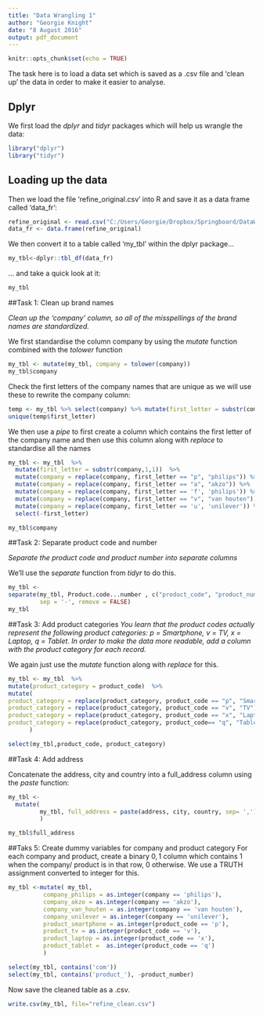 ---
title: "Data Wrangling 1"
author: "Georgie Knight"
date: "8 August 2016"
output: pdf_document
---

```{r setup, include=FALSE}
knitr::opts_chunk$set(echo = TRUE)
```
The task here is to load a data set which is saved as a .csv file and 'clean up' the data in order to make it easier to analyse.

## Dplyr

We first load the _dplyr_ and _tidyr_ packages which will help us wrangle the data:

```{r}
library("dplyr")
library("tidyr")
```
## Loading up the data

Then we load the file 'refine_original.csv' into R and save it as a data frame called 'data_fr':

```{r}
refine_original <- read.csv("C:/Users/Georgie/Dropbox/Springboard/DataWrangling1/refine_original.csv")
data_fr <- data.frame(refine_original)
```

We then convert it to a table  called 'my_tbl' within the dplyr package...

```{r}
my_tbl<-dplyr::tbl_df(data_fr)

```
... and take a quick look at it:
```{r, echo = FALSE}
my_tbl
```

##Task 1: Clean up brand names

_Clean up the 'company' column, so all of the misspellings of the brand names are standardized._

We first standardise the column company by using the _mutate_ function combined with the _tolower_ function

```{r}
my_tbl <- mutate(my_tbl, company = tolower(company))
my_tbl$company 
```

Check the first letters of the company names that are unique as we will use these to rewrite the company column:

```{r}
temp <- my_tbl %>% select(company) %>% mutate(first_letter = substr(company,1,1))
unique(temp$first_letter)
```
We then use a _pipe_ to first create a column which contains the first letter of the company name and then use this column along with _replace_ to standardise all the names


```{r}
my_tbl <- my_tbl  %>% 
  mutate(first_letter = substr(company,1,1))  %>% 
  mutate(company = replace(company, first_letter == "p", "philips")) %>% 
  mutate(company = replace(company, first_letter == "a", "akzo")) %>% 
  mutate(company = replace(company, first_letter == 'f', 'philips')) %>% 
  mutate(company = replace(company, first_letter == "v", "van houten")) %>%
  mutate(company = replace(company, first_letter == 'u', 'unilever')) %>% 
  select(-first_letter)

my_tbl$company
```

##Task 2: Separate product code and number

_Separate the product code and product number into separate columns_

We'll use the _separate_ function from _tidyr_ to do this.
```{r}
my_tbl <- 
separate(my_tbl, Product.code...number , c("product_code", "product_number"),
         sep = '-', remove = FALSE)
my_tbl
```

##Task 3: Add product categories
_You learn that the product codes actually represent the following product categories: p = Smartphone, v = TV, x = Laptop, q = Tablet. In order to make the data more readable, add a column with the product category for each record._

We again just use the _mutate_ function along with _replace_ for this.
```{r}
my_tbl <- my_tbl  %>% 
mutate(product_category = product_code)  %>% 
mutate(
product_category = replace(product_category, product_code == "p", "Smartphone"), 
product_category = replace(product_category, product_code == "v", "TV"),
product_category = replace(product_category, product_code == "x", "Laptop"),
product_category = replace(product_category, product_code== "q", "Tablet")
      ) 

select(my_tbl,product_code, product_category)
```


##Task 4: Add address

Concatenate the address, city and country into a full_address column using the _paste_ function:

```{r}
my_tbl <-
  mutate(
         my_tbl, full_address = paste(address, city, country, sep= ',')
         )

my_tbl$full_address
```  

##Taks 5: Create dummy variables for company and product category
For each company and product, create a binary $0,1$ column which contains $1$ when the company/ product is in that row, $0$ otherwise. We use a TRUTH assignment converted to integer for this.

```{r}
my_tbl <-mutate( my_tbl,
          company_philips = as.integer(company == 'philips'), 
          company_akzo = as.integer(company == 'akzo'),
          company_van_houten = as.integer(company == 'van houten'),
          company_unilever = as.integer(company == 'unilever'),
          product_smartphone = as.integer(product_code == 'p'), 
          product_tv = as.integer(product_code == 'v'),
          product_laptop = as.integer(product_code == 'x'),
          product_tablet =  as.integer(product_code == 'q')
          )

select(my_tbl, contains('com'))
select(my_tbl, contains('product_'), -product_number)
```

Now save the cleaned table as a .csv.
```{r}
write.csv(my_tbl, file="refine_clean.csv")
```  
  